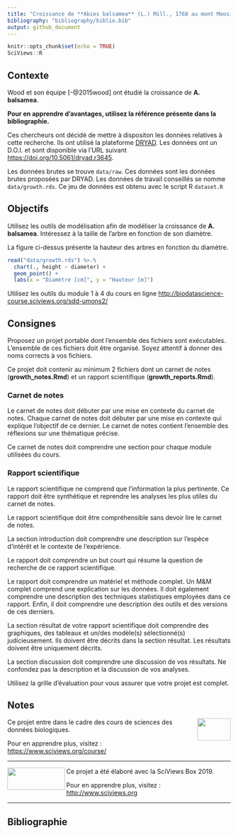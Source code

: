```yaml
---
title: "Croissance de **Abies balsamea** (L.) Mill., 1768 au mont Moosilauke"
bibliography: "bibliography/biblio.bib"
output: github_document
---
```


<!--- DO NOT EDIT README.MD. EDIT ONLY README.RMD ----->

```r
knitr::opts_chunk$set(echo = TRUE)
SciViews::R
```

## Contexte

Wood et son équipe [-@2015wood] ont étudié la croissance de **A. balsamea**.

**Pour en apprendre d’avantages, utilisez la référence présente dans la
bibliographie.**

Ces chercheurs ont décidé de mettre à dispositon les données relatives à
cette recherche. Ils ont utilisé la plateforme
[DRYAD](https://datadryad.org). Les données ont un D.O.I. et sont
disponible via l’URL suivant <https://doi.org/10.5061/dryad.r3645>.

Les données brutes se trouve `data/raw`. Ces données sont les données brutes proposées par DRYAD. Les données de travail conseillés se nomme `data/growth.rds`. Ce jeu de données est obtenu avec le script R `dataset.R`

## Objectifs

Utilisez les outils de modélisation afin de modéliser la croissance de **A. balsamea**. Intéressez  à la taille de l'arbre en fonction de son diamètre.

La figure ci-dessus présente la hauteur des arbres en fonction du diamètre. 

```r
read("data/growth.rds") %>.%
  chart(., height ~ diameter) +
  geom_point() +
  labs(x = "Diamètre [cm]", y = "Hauteur [m]")
```


Utilisez les outils du module 1 à 4 du cours en ligne
<http://biodatascience-course.sciviews.org/sdd-umons2/>

## Consignes

Proposez un projet portable dont l’ensemble des fichiers sont
exécutables. L’ensemble de ces fichiers doit être organisé. Soyez
attentif à donner des noms corrects à vos fichiers.

Ce projet doit contenir au minimum 2 fichiers dont un carnet de notes
(**growth_notes.Rmd**) et un rapport scientifique
(**growth_reports.Rmd**).

### Carnet de notes

Le carnet de notes doit débuter par une mise en contexte du carnet de
notes. Chaque carnet de notes doit débuter par une mise en contexte qui
explique l’objectif de ce dernier. Le carnet de notes contient
l’ensemble des réflexions sur une thématique précise.

Ce carnet de notes doit comprendre une section pour chaque module
utilisées du cours.

### Rapport scientifique

Le rapport scientifique ne comprend que l’information la plus
pertinente. Ce rapport doit être synthétique et reprendre les analyses
les plus utiles du carnet de notes.

Le rapport scientifique doit être compréhensible sans devoir lire le
carnet de notes.

La section introduction doit comprendre une description sur l’espèce
d’intérêt et le contexte de l’expérience.

Le rapport doit comprendre un but court qui résume la question de
recherche de ce rapport scientifique.

Le rapport doit comprendre un matériel et méthode complet. Un M\&M
complet comprend une explication sur les données. Il doit également
comprendre une description des techniques statistiques employées dans ce
rapport. Enfin, il doit comprendre une description des outils et des
versions de ces derniers.

La section résultat de votre rapport scientifique doit comprendre des
graphiques, des tableaux et un/des modèle(s) sélectionné(s)
judicieusement. Ils doivent être décrits dans la section résultat. Les
résultats doivent être uniquement décrits.

La section discussion doit comprendre une discussion de vos résultats.
Ne confondez pas la description et la discussion de vos analyses.

Utilisez la grille d’évaluation pour vous assurer que votre projet est
complet.

## Notes

<img src="figures/biodatascience.png" width="75" height="50" align="right"/>
Ce projet entre dans le cadre des cours de sciences des données
biologiques.

Pour en apprendre plus, visitez : <https://www.sciviews.org/course/>

-----

<img src="figures/site-title.png" width="130" height="50" align="left"/>
Ce projet a été élaboré avec la SciViews Box 2019.

Pour en apprendre plus, visitez : <http://www.sciviews.org>

-----

## Bibliographie
